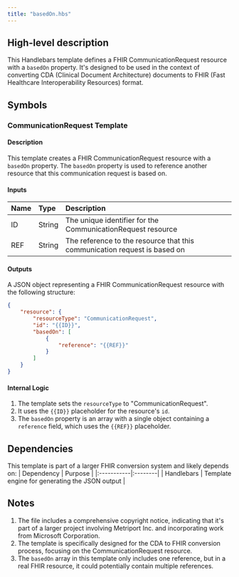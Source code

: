 ```yaml
---
title: "basedOn.hbs"
---
```


## High-level description
This Handlebars template defines a FHIR CommunicationRequest resource with a `basedOn` property. It's designed to be used in the context of converting CDA (Clinical Document Architecture) documents to FHIR (Fast Healthcare Interoperability Resources) format.

## Symbols

### CommunicationRequest Template
#### Description
This template creates a FHIR CommunicationRequest resource with a `basedOn` property. The `basedOn` property is used to reference another resource that this communication request is based on.

#### Inputs
| Name | Type | Description |
|:-----|:-----|:------------|
| ID | String | The unique identifier for the CommunicationRequest resource |
| REF | String | The reference to the resource that this communication request is based on |

#### Outputs
A JSON object representing a FHIR CommunicationRequest resource with the following structure:
```json
{
    "resource": {
        "resourceType": "CommunicationRequest",
        "id": "{{ID}}",
        "basedOn": [
            {
                "reference": "{{REF}}"
            }
        ]
    }
}
```

#### Internal Logic
1. The template sets the `resourceType` to "CommunicationRequest".
2. It uses the `{{ID}}` placeholder for the resource's `id`.
3. The `basedOn` property is an array with a single object containing a `reference` field, which uses the `{{REF}}` placeholder.

## Dependencies
This template is part of a larger FHIR conversion system and likely depends on:
| Dependency | Purpose |
|:-----------|:--------|
| Handlebars | Template engine for generating the JSON output |

## Notes
1. The file includes a comprehensive copyright notice, indicating that it's part of a larger project involving Metriport Inc. and incorporating work from Microsoft Corporation.
2. The template is specifically designed for the CDA to FHIR conversion process, focusing on the CommunicationRequest resource.
3. The `basedOn` array in this template only includes one reference, but in a real FHIR resource, it could potentially contain multiple references.